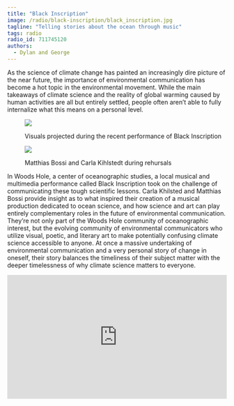```yaml
---
title: "Black Inscription"
image: /radio/black-inscription/black_inscription.jpg
tagline: "Telling stories about the ocean through music"
tags: radio
radio_id: 711745120
authors:
  - Dylan and George
---
```


As the science of climate change has painted an increasingly dire picture of the near future, the importance of environmental communication has become a hot topic in the environmental movement. While the main takeaways of climate science and the reality of global warming caused by human activities are all but entirely settled, people often aren’t able to fully internalize what this means on a personal level. 

<figure style = "width:100%">
<img src ="/radio/black-inscription/BI 19-61.JPG">
<figcaption>
<p>Visuals projected during the recent performance of Black Inscription</p>
</figcaption>
</figure>

<figure>
<img src ="/radio/black-inscription/BI 19-87.JPG">
<figcaption>
<p>Matthias Bossi and Carla Kihlstedt during rehursals</p>
</figcaption>
</figure>

In Woods Hole, a center of oceanographic studies, a local musical and multimedia performance called Black Inscription took on the challenge of communicating these tough scientific lessons. Carla Khilsted and Matthias Bossi provide insight as to what inspired their creation of a musical production dedicated to ocean science, and how science and art can play entirely complementary roles in the future of environmental communication. They’re not only part of the Woods Hole community of oceanographic interest, but the evolving community of environmental communicators who utilize visual, poetic, and literary art to make potentially confusing climate science accessible to anyone. At once a massive undertaking of environmental communication and a very personal story of change in oneself, their story balances the timeliness of their subject matter with the deeper timelessness of why climate science matters to everyone.

<div style="padding:56.25% 0 0 0;position:relative;">
<iframe style="position:absolute;top:0;left:0;width:100%;height:100%;" src="https://www.youtube.com/embed/Gs_aNPrIJoI" frameborder="0" allow="accelerometer; autoplay; encrypted-media; gyroscope; picture-in-picture" allowfullscreen></iframe>
</div>